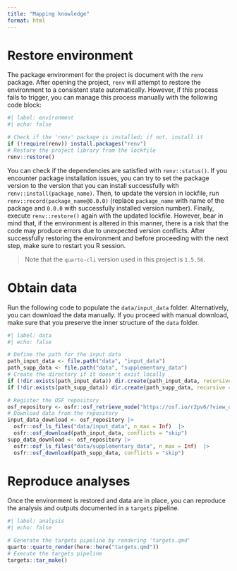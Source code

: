 ```yaml
---
title: "Mapping knowledge"
format: html
---
```


# Restore environment

The package environment for the project is document with the `renv` package. 
After opening the project, `renv` will attempt to restore the environment to a consistent state automatically. 
However, if this process fails to trigger, you can manage this process manually with the following code block:

```r
#| label: environment
#| echo: false

# Check if the 'renv' package is installed; if not, install it
if (!require(renv)) install.packages("renv")
# Restore the project library from the lockfile
renv::restore()
```

You can check if the dependencies are satisfied with `renv::status()`. 
If you encounter package installation issues, you can try to set the package version to the version that you can install successfully with `renv::install(package_name)`. 
Then, to update the version in lockfile, run `renv::record(package_name@0.0.0)` (replace `package_name` with name of the package and `0.0.0` with successfully installed version number). 
Finally,  execute `renv::restore()` again with the updated lockfile. 
However, bear in mind that, if the environment is altered in this manner, there is a risk that the code may produce errors due to unexpected version conflicts.
After successfully restoring the environment and before proceeding with the next step, make sure to restart you R session.

> Note that the `quarto-cli` version used in this project is `1.5.56`.

# Obtain data

Run the following code to populate the `data/input_data` folder. 
Alternatively, you can download the data manually.
If you proceed with manual download, make sure that you preserve the inner structure of the `data` folder.

```r
#| label: data
#| echo: false

# Define the path for the input data
path_input_data <- file.path("data", "input_data") 
path_supp_data <- file.path("data", "supplementary_data")
# Create the directory if it doesn't exist locally
if (!dir.exists(path_input_data)) dir.create(path_input_data, recursive = TRUE)
if (!dir.exists(path_supp_data)) dir.create(path_supp_data, recursive = TRUE)

# Register the OSF repository
osf_repository <- osfr::osf_retrieve_node("https://osf.io/r2pv6/?view_only=9516c9e999014ad3ae630c250c62aea4") 
# Download data from the repository
input_data_download <- osf_repository |> 
  osfr::osf_ls_files("data/input_data", n_max = Inf)  |> 
  osfr::osf_download(path_input_data, conflicts = "skip")
supp_data_download <- osf_repository |> 
  osfr::osf_ls_files("data/supplementary_data", n_max = Inf)  |> 
  osfr::osf_download(path_supp_data, conflicts = "skip")
```

# Reproduce analyses

Once the environment is restored and data are in place, you can reproduce the analysis and outputs documented in a `targets` pipeline.

```r
#| label: analysis
#| echo: false

# Generate the targets pipeline by rendering 'targets.qmd'
quarto::quarto_render(here::here("targets.qmd"))
# Execute the targets pipeline
targets::tar_make()
```

